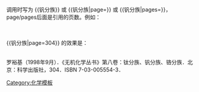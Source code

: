 {{cite book|author=罗裕基|title=《无机化学丛书》第八卷：钛分族、钒分族、铬分族|location=北京|publisher=科学出版社|page={{{page|}}}|pages={{{pages|}}}|isbn=7-03-005554-3|date=1998年9月}}<noinclude>
<br /><br /><br /><br /><br />调用时写为 <nowiki>{{钒分族}} 或 {{钒分族|page=}} 或 {{钒分族|pages=}}</nowiki>，page/pages后面是引用的页数。例如：

<br /><br />
<nowiki>{{钒分族|page=304}}</nowiki> 的效果是：

<br />
罗裕基（1998年9月）．《无机化学丛书》第八卷：钛分族、钒分族、铬分族．北京：科学出版社，304．ISBN 7-03-005554-3．[[Category:化学模板]]
</noinclude>